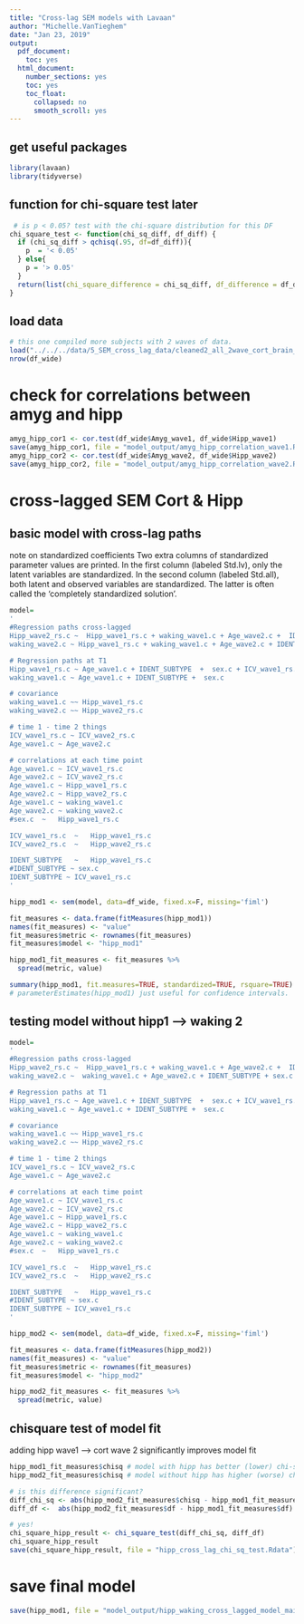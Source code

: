 ```yaml
---
title: "Cross-lag SEM models with Lavaan"
author: "Michelle.VanTieghem"
date: "Jan 23, 2019"
output:
  pdf_document:
    toc: yes
  html_document:
    number_sections: yes
    toc: yes
    toc_float:
      collapsed: no
      smooth_scroll: yes
---
```



## get useful packages
```r
library(lavaan)
library(tidyverse)
```

## function for chi-square test later
```r
 # is p < 0.05? test with the chi-square distribution for this DF
chi_square_test <- function(chi_sq_diff, df_diff) {
  if (chi_sq_diff > qchisq(.95, df=df_diff)){
    p  = '< 0.05'
  } else{
    p = '> 0.05' 
  }
  return(list(chi_square_difference = chi_sq_diff, df_difference = df_diff, p.value = p))
}

```

## load data 
```r

# this one compiled more subjects with 2 waves of data. 
load("../../../data/5_SEM_cross_lag_data/cleaned2_all_2wave_cort_brain_wide_format_ages4to19.Rdata")
nrow(df_wide)
```

# check for correlations between amyg and hipp
```r

amyg_hipp_cor1 <- cor.test(df_wide$Amyg_wave1, df_wide$Hipp_wave1)
save(amyg_hipp_cor1, file = "model_output/amyg_hipp_correlation_wave1.Rdata")
amyg_hipp_cor2 <- cor.test(df_wide$Amyg_wave2, df_wide$Hipp_wave2)
save(amyg_hipp_cor2, file = "model_output/amyg_hipp_correlation_wave2.Rdata")

```


# cross-lagged SEM Cort & Hipp 
## basic model with cross-lag paths 

note on standardized coefficients
Two extra columns of standardized parameter values are printed. In the first column (labeled Std.lv), only the latent variables are standardized. In the second column (labeled Std.all), both latent and observed variables are standardized. The latter is often called the 'completely standardized solution'.
```r

model= 
'
#Regression paths cross-lagged
Hipp_wave2_rs.c ~  Hipp_wave1_rs.c + waking_wave1.c + Age_wave2.c +  IDENT_SUBTYPE + sex.c + ICV_wave2_rs.c
waking_wave2.c ~ Hipp_wave1_rs.c + waking_wave1.c + Age_wave2.c + IDENT_SUBTYPE + sex.c 

# Regression paths at T1 
Hipp_wave1_rs.c ~ Age_wave1.c + IDENT_SUBTYPE  +  sex.c + ICV_wave1_rs.c 
waking_wave1.c ~ Age_wave1.c + IDENT_SUBTYPE +  sex.c 

# covariance
waking_wave1.c ~~ Hipp_wave1_rs.c
waking_wave2.c ~~ Hipp_wave2_rs.c

# time 1 - time 2 things
ICV_wave1_rs.c ~ ICV_wave2_rs.c 
Age_wave1.c ~ Age_wave2.c 

# correlations at each time point 
Age_wave1.c ~ ICV_wave1_rs.c 
Age_wave2.c ~ ICV_wave2_rs.c 
Age_wave1.c ~ Hipp_wave1_rs.c 
Age_wave2.c ~ Hipp_wave2_rs.c
Age_wave1.c ~ waking_wave1.c
Age_wave2.c ~ waking_wave2.c
#sex.c	~	Hipp_wave1_rs.c		

ICV_wave1_rs.c	~	Hipp_wave1_rs.c	
ICV_wave2_rs.c	~	Hipp_wave2_rs.c		

IDENT_SUBTYPE	~	Hipp_wave1_rs.c
#IDENT_SUBTYPE ~ sex.c 
IDENT_SUBTYPE ~ ICV_wave1_rs.c
'

hipp_mod1 <- sem(model, data=df_wide, fixed.x=F, missing='fiml')

fit_measures <- data.frame(fitMeasures(hipp_mod1)) 
names(fit_measures) <- "value"
fit_measures$metric <- rownames(fit_measures) 
fit_measures$model <- "hipp_mod1"

hipp_mod1_fit_measures <- fit_measures %>%
  spread(metric, value)

summary(hipp_mod1, fit.measures=TRUE, standardized=TRUE, rsquare=TRUE)
# parameterEstimates(hipp_mod1) just useful for confidence intervals.

```

## testing model without hipp1 --> waking 2
```r

model= 
'
#Regression paths cross-lagged
Hipp_wave2_rs.c ~  Hipp_wave1_rs.c + waking_wave1.c + Age_wave2.c +  IDENT_SUBTYPE + sex.c + ICV_wave2_rs.c 
waking_wave2.c ~  waking_wave1.c + Age_wave2.c + IDENT_SUBTYPE + sex.c 

# Regression paths at T1 
Hipp_wave1_rs.c ~ Age_wave1.c + IDENT_SUBTYPE  +  sex.c + ICV_wave1_rs.c 
waking_wave1.c ~ Age_wave1.c + IDENT_SUBTYPE +  sex.c 

# covariance
waking_wave1.c ~~ Hipp_wave1_rs.c
waking_wave2.c ~~ Hipp_wave2_rs.c

# time 1 - time 2 things
ICV_wave1_rs.c ~ ICV_wave2_rs.c 
Age_wave1.c ~ Age_wave2.c 

# correlations at each time point 
Age_wave1.c ~ ICV_wave1_rs.c 
Age_wave2.c ~ ICV_wave2_rs.c 
Age_wave1.c ~ Hipp_wave1_rs.c 
Age_wave2.c ~ Hipp_wave2_rs.c
Age_wave1.c ~ waking_wave1.c
Age_wave2.c ~ waking_wave2.c
#sex.c	~	Hipp_wave1_rs.c		

ICV_wave1_rs.c	~	Hipp_wave1_rs.c	
ICV_wave2_rs.c	~	Hipp_wave2_rs.c		

IDENT_SUBTYPE	~	Hipp_wave1_rs.c
#IDENT_SUBTYPE ~ sex.c 
IDENT_SUBTYPE ~ ICV_wave1_rs.c
'

hipp_mod2 <- sem(model, data=df_wide, fixed.x=F, missing='fiml')

fit_measures <- data.frame(fitMeasures(hipp_mod2)) 
names(fit_measures) <- "value"
fit_measures$metric <- rownames(fit_measures) 
fit_measures$model <- "hipp_mod2"

hipp_mod2_fit_measures <- fit_measures %>%
  spread(metric, value)
```

## chisquare test of model fit 
adding hipp wave1 --> cort wave 2 significantly improves model fit

```r
hipp_mod1_fit_measures$chisq # model with hipp has better (lower) chi-square
hipp_mod2_fit_measures$chisq # model without hipp has higher (worse) chi-square 

# is this difference significant?
diff_chi_sq <- abs(hipp_mod2_fit_measures$chisq - hipp_mod1_fit_measures$chisq)
diff_df <-  abs(hipp_mod2_fit_measures$df - hipp_mod1_fit_measures$df)

# yes!
chi_square_hipp_result <- chi_square_test(diff_chi_sq, diff_df)
chi_square_hipp_result
save(chi_square_hipp_result, file = "hipp_cross_lag_chi_sq_test.Rdata")

```

# save final model 

```r

save(hipp_mod1, file = "model_output/hipp_waking_cross_lagged_model_main_effects.Rdata")

```


